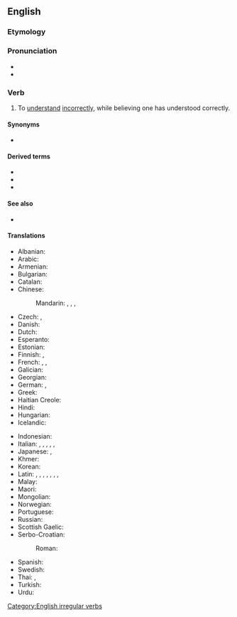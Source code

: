 ==English==
{{wikipedia}}

===Etymology===
{{prefix|en|mis|understand}}

===Pronunciation===
* {{IPA|en|/mɪs.ʌn.də(ɹ)ˈstænd/}}
* {{rhymes|en|ænd|s=4}}

===Verb===
{{en-verb|misunderstands|misunderstanding|misunderstood}}

# {{lb|en|transitive}} To [[understand]] [[incorrectly]], while believing one has understood correctly.

====Synonyms====
* {{l|en|take the wrong way|take (something) the wrong way}}

====Derived terms====
* {{l|en|misunderstandable}}
* {{l|en|misunderstanding}}
* {{l|en|misunderstander}}

====See also====
* {{l|en|misinterpret}}

====Translations====
{{trans-top|to understand incorrectly, while believing one has understood correctly}}
* Albanian: {{t+|sq|keqkuptoj}}
* Arabic: {{t|ar|أَسَاءَ الْفَهْم}}
* Armenian: {{t|hy|սխալ հասկանալ}}
* Bulgarian: {{t|bg|разбирам погрешно}}
* Catalan: {{t+|ca|malentendre}}
* Chinese:
*: Mandarin: {{t+|cmn|誤會|sc=Hani}}, {{t+|cmn|误会|tr=wùhuì|sc=Hani}}, {{t+|cmn|誤解|sc=Hani}}, {{t+|cmn|误解|tr=wùjiě|sc=Hani}}
* Czech: {{t|cs|neporozumět}}, {{t|cs|špatně pochopit}}
* Danish: {{t+|da|misforstå}}
* Dutch: {{t+|nl|misverstaan}}
* Esperanto: {{t|eo|malinterpreti}}
* Estonian: {{t|et|valesti aru saama}}
* Finnish: {{t|fi|[[ymmärtää]] [[väärin]]}}, {{t|fi|[[käsittää]] väärin}}
* French: {{t|fr|[[mal]] [[interpréter]]}}, {{t+|fr|méprendre}}, {{t+|fr|mécomprendre}}
* Galician: {{t|gl|malentender}}
* Georgian: {{t|ka|არასწორად გაგება}}
* German: {{t+|de|missverstehen}}, {{t|de|falsch verstehen}}
* Greek: {{t+|el|παρεξηγώ}}
* Haitian Creole: {{t|ht|konprann mal}}
* Hindi: {{t|hi|ग़लत समझना}}
* Hungarian: {{t+|hu|félreért}}
* Icelandic: {{t|is|misskilja}}
{{trans-mid}}
* Indonesian: {{t|id|[[salah]] [[paham]]}}
* Italian: {{t+|it|fraintendere}}, {{t|it|equivocare}}, {{t|it|prendere una cantonata}}, {{t|it|prendere un abbaglio}}, {{t|it|prendere un granchio}}, {{t|it|male interpretare}}
* Japanese: {{t+|ja|勘違い|alt=勘違いする|tr=[[かんちがい]]する, kanchigai suru}}, {{t+|ja|誤解|alt=誤解する|tr=ごかいする, gokai suru}}
* Khmer: {{t|km|យល់ខុស|tr=yʊəl kʰoh|sc=Khmr}}
* Korean: {{t+|ko|오해하다}}
* Latin: {{t|la|[[male]] [[teneō]]}}, {{t|la|[[male]] [[intellegō]]}}, {{t|la|[[male]] [[capiō]]}}, {{t|la|[[male]] [[percipiō]]}}, {{t|la|[[male]] [[sciō]]}}, {{t|la|[[male]] [[comprehendō]]}}, {{t|la|fallor}}, {{t|la|fallō}}
* Malay: {{t|ms|[[salah]] [[faham]]}}
* Maori: {{t|mi|tuakoi}}
* Mongolian: {{t|mn|буруу ойлгох|sc=Cyrl}}
* Norwegian: {{t+|no|misforstå}}
* Portuguese: {{t|pt|[[entender]] [[mal]]}}
* Russian: {{t|ru|[[неправильно]] [[понимать]]}}
* Scottish Gaelic: {{t|gd|mì-bhreithnich}}
* Serbo-Croatian:
*: Roman: {{t|sh|[[pogrešno]] [[razumjeti]]}}
* Spanish: {{t+|es|malentender}}
* Swedish: {{t+|sv|missförstå}}
* Thai: {{t|th|เข้าใจผิด}}, {{t+|th|เขว|tr=kwăy}}
* Turkish: {{t|tr|yanlış anlamak}}
* Urdu: {{t|ur|غلط سمجھنا|tr=ġalat samajhnā}}
{{trans-bottom}}

[[Category:English irregular verbs]]